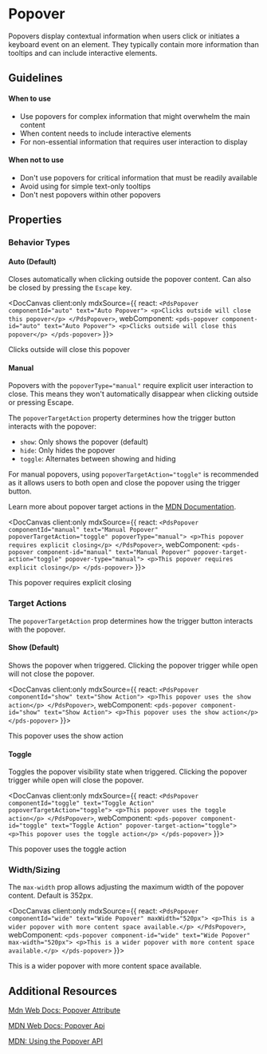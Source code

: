 
# Popover
Popovers display contextual information when users click or initiates a keyboard event on an element. They typically contain more information than tooltips and can include interactive elements.

## Guidelines

#### When to use

- Use popovers for complex information that might overwhelm the main content
- When content needs to include interactive elements
- For non-essential information that requires user interaction to display

#### When not to use

- Don't use popovers for critical information that must be readily available
- Avoid using for simple text-only tooltips
- Don't nest popovers within other popovers

## Properties

<DocArgsTable componentName="pds-popover" docSource={components} />

### Behavior Types

#### Auto (Default)

Closes automatically when clicking outside the popover content. Can also be closed by pressing the `Escape` key.

<DocCanvas client:only
  mdxSource={{
    react: `
      <PdsPopover componentId="auto" text="Auto Popover">
        <p>Clicks outside will close this popover</p>
      </PdsPopover>
    `,
    webComponent: `
      <pds-popover component-id="auto" text="Auto Popover">
        <p>Clicks outside will close this popover</p>
      </pds-popover>
    `
  }}>
  <pds-popover component-id="auto" text="Auto Popover">
    <p>Clicks outside will close this popover</p>
  </pds-popover>
</DocCanvas>

#### Manual

Popovers with the `popoverType="manual"` require explicit user interaction to close. This means they won't automatically disappear when clicking outside or pressing Escape.

The `popoverTargetAction` property determines how the trigger button interacts with the popover:
- `show`: Only shows the popover (default)
- `hide`: Only hides the popover
- `toggle`: Alternates between showing and hiding

For manual popovers, using `popoverTargetAction="toggle"` is recommended as it allows users to both open and close the popover using the trigger button.

Learn more about popover target actions in the [MDN Documentation](https://developer.mozilla.org/en-US/docs/Web/API/HTMLButtonElement/popoverTargetAction#showhide_popover_action_with_a_manual_popover).

<DocCanvas client:only
  mdxSource={{
    react: `
      <PdsPopover componentId="manual" text="Manual Popover" popoverTargetAction="toggle" popoverType="manual">
        <p>This popover requires explicit closing</p>
      </PdsPopover>
    `,
    webComponent: `
      <pds-popover component-id="manual" text="Manual Popover" popover-target-action="toggle" popover-type="manual">
        <p>This popover requires explicit closing</p>
      </pds-popover>
    `
  }}>
  <pds-popover component-id="manual" text="Manual Popover" popover-target-action="toggle" popover-type="manual">
    <p>This popover requires explicit closing</p>
  </pds-popover>
</DocCanvas>

### Target Actions

The `popoverTargetAction` prop determines how the trigger button interacts with the popover.

#### Show (Default)

Shows the popover when triggered. Clicking the popover trigger while open will not close the popover.

<DocCanvas client:only
  mdxSource={{
    react: `
      <PdsPopover componentId="show" text="Show Action">
        <p>This popover uses the show action</p>
      </PdsPopover>
    `,
    webComponent: `
      <pds-popover component-id="show" text="Show Action">
        <p>This popover uses the show action</p>
      </pds-popover>
    `
  }}>
  <pds-popover component-id="show" text="Show Action">
    <p>This popover uses the show action</p>
  </pds-popover>
</DocCanvas>

#### Toggle

Toggles the popover visibility state when triggered. Clicking the popover trigger while open will close the popover.

<DocCanvas client:only
  mdxSource={{
    react: `
      <PdsPopover componentId="toggle" text="Toggle Action" popoverTargetAction="toggle">
        <p>This popover uses the toggle action</p>
      </PdsPopover>
    `,
    webComponent: `
      <pds-popover component-id="toggle" text="Toggle Action" popover-target-action="toggle">
        <p>This popover uses the toggle action</p>
      </pds-popover>
    `
  }}>
  <pds-popover component-id="toggle" text="Toggle Action" popover-target-action="toggle">
    <p>This popover uses the toggle action</p>
  </pds-popover>
</DocCanvas>

### Width/Sizing

The `max-width` prop allows adjusting the maximum width of the popover content. Default is 352px.

<DocCanvas client:only
  mdxSource={{
    react: `
      <PdsPopover componentId="wide" text="Wide Popover" maxWidth="520px">
        <p>This is a wider popover with more content space available.</p>
      </PdsPopover>
    `,
    webComponent: `
      <pds-popover component-id="wide" text="Wide Popover" max-width="520px">
        <p>This is a wider popover with more content space available.</p>
      </pds-popover>
    `
  }}>
  <pds-popover component-id="wide" text="Wide Popover" max-width="520px">
    <p>This is a wider popover with more content space available.</p>
  </pds-popover>
</DocCanvas>


## Additional Resources

[Mdn Web Docs: Popover Attribute](https://developer.mozilla.org/en-US/docs/Web/API/HTMLElement/popover)

[MDN Web Docs: Popover Api](https://developer.mozilla.org/en-US/docs/Web/API/Popover_API)

[MDN: Using the Popover API](https://developer.mozilla.org/en-US/docs/Web/API/Popover_API/Using)
